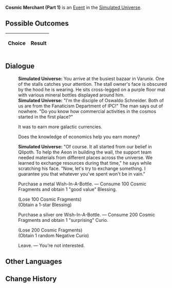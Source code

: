 {{Simulated Universe Event Infobox
|title        = Cosmic Merchant (Part 1)
|image        = Random Event Profiteer.png
|type         =
|appearsIn    = [[Simulated Universe]]
|appearsIn2   = [[Simulated Universe: Swarm Disaster]]
|appearsIn3   = 
|requirements =
|prev         = {{tx}}
|next         = {{tx}}
|indexRewards =
|characters   =
}}
'''Cosmic Merchant (Part 1)''' is an [[Simulated Universe/Events|Event]] in the [[Simulated Universe]].

==Possible Outcomes==
{| class="article-table"
!Choice
!Result

|}

<!--
==Gameplay Notes==

-->
==Dialogue==
{{Dialogue Start}}
:'''Simulated Universe:''' You arrive at the busiest bazaar in Varunix. One of the stalls catches your attention. The stall owner's face is obscured by the hood he is wearing. He sits cross-legged on a purple floor mat with various mineral bottles displayed around him.
:'''Simulated Universe:''' "I'm the disciple of Oswaldo Schneider. Both of us are from the Fanaticism Department of IPC!" The man says out of nowhere. "Do you know how commercial activities in the cosmos started in the first place?"
:{{DIcon|Arrow}} It was to earn more galactic currencies.
:{{DIcon|Arrow}} Does the knowledge of economics help you earn money?
:'''Simulated Universe:''' "Of course. It all started from our belief in Qlipoth. To help the Aeon in building the wall, the support team needed materials from different places across the universe. We learned to exchange resources during that time," he says while scratching his face. "Now, let's try to exchange something. I guarantee you that whatever you've spent won't be in vain."
:{{DIcon|Star}} Purchase a metal Wish-In-A-Bottle. &mdash; Consume 100 Cosmic Fragments and obtain 1 "good value" Blessing.
:;(Lose 100 Cosmic Fragments)
:;(Obtain a 1-star Blessing)
:{{DIcon|Star}} Purchase a silver ore Wish-In-A-Bottle. &mdash; Consume 200 Cosmic Fragments and obtain 1 "surprising" Curio.
:;(Lose 200 Cosmic Fragments)
:;(Obtain 1 random Negative Curio)
:{{DIcon|Star}} Leave. &mdash; You're not interested.
{{Dialogue End}}

==Other Languages==
{{Other Languages
|zhs   = 银河商人（其一）
|zht   = 銀河商人（其一）
|ja    = 銀河の商人（その1）
|ko    = 은하 장사꾼 (1)
|es    = Comerciante galáctico (I)
|fr    = Marchand intergalactique (partie 1)
|ru    = Галактический торговец I
|th    = พ่อค้าข้ามกาแล็กซี (1)
|vi    = Thương Nhân Ngân Hà 1
|de    = Galaktischer Händler (Teil 1)
|id    = Pedagang Galaksi (1)
|pt    = Comerciante Cósmico (Parte 1)
}}

==Change History==
{{Change History|1.0}}
